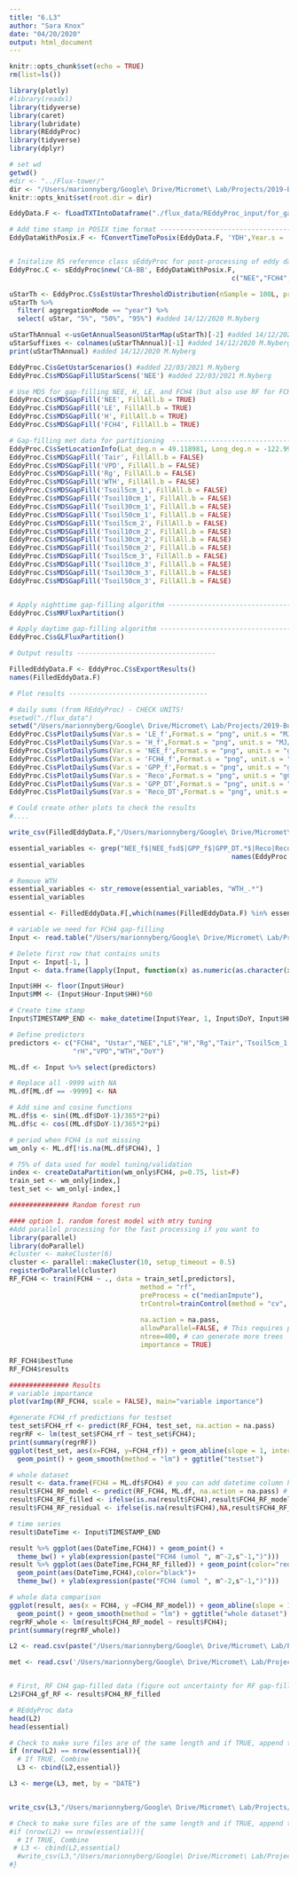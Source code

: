 ```yaml
---
title: "6.L3"
author: "Sara Knox"
date: "04/20/2020"
output: html_document
---
```


```r
knitr::opts_chunk$set(echo = TRUE)
rm(list=ls())

library(plotly)
#library(readxl)
library(tidyverse)
library(caret)
library(lubridate)
library(REddyProc)
library(tidyverse)
library(dplyr)

# set wd
getwd()
#dir <- "../Flux-tower/"
dir <- "/Users/marionnyberg/Google\ Drive/Micromet\ Lab/Projects/2019-Burns\ Bog\ 2/Flux-tower"
knitr::opts_knit$set(root.dir = dir)
```

```r
EddyData.F <- fLoadTXTIntoDataframe("./flux_data/REddyProc_input/for_gap_filling_partitioningBB2.txt")
```

```r
# Add time stamp in POSIX time format -------------------------------------
EddyDataWithPosix.F <- fConvertTimeToPosix(EddyData.F, 'YDH',Year.s = 'Year',Day.s = 'DoY',Hour.s = 'Hour')


# Initalize R5 reference class sEddyProc for post-processing of eddy data with the variables needed for post-processing later -------------------------------------
EddyProc.C <- sEddyProc$new('CA-BB', EddyDataWithPosix.F,
														c("NEE","FCH4","LE","H","Rg","Tair",'Tsoil5cm_1','Tsoil10cm_1','Tsoil30cm_1','Tsoil50cm_1','Tsoil5cm_2','Tsoil10cm_2','Tsoil30cm_2','Tsoil50cm_2', 'Tsoil5cm_3','Tsoil10cm_3','Tsoil30cm_3','Tsoil50cm_3',"rH","VPD","Ustar","WTH"))

uStarTh <- EddyProc.C$sEstUstarThresholdDistribution(nSample = 100L, probs = c(0.05, 0.5, 0.95)) #added 14/12/2020 M.Nyberg
uStarTh %>%
  filter( aggregationMode == "year") %>%
  select( uStar, "5%", "50%", "95%") #added 14/12/2020 M.Nyberg

uStarThAnnual <-usGetAnnualSeasonUStarMap(uStarTh)[-2] #added 14/12/2020 M.Nyberg
uStarSuffixes <- colnames(uStarThAnnual)[-1] #added 14/12/2020 M.Nyberg
print(uStarThAnnual) #added 14/12/2020 M.Nyberg

EddyProc.C$sGetUstarScenarios() #added 22/03/2021 M.Nyberg
EddyProc.C$sMDSGapFillUStarScens('NEE') #added 22/03/2021 M.Nyberg

# Use MDS for gap-filling NEE, H, LE, and FCH4 (but also use RF for FCH4) ----------------------------------
EddyProc.C$sMDSGapFill('NEE', FillAll.b = TRUE)
EddyProc.C$sMDSGapFill('LE', FillAll.b = TRUE)
EddyProc.C$sMDSGapFill('H', FillAll.b = TRUE)
EddyProc.C$sMDSGapFill('FCH4', FillAll.b = TRUE)

# Gap-filling met data for partitioning  ----------------------------------
EddyProc.C$sSetLocationInfo(Lat_deg.n = 49.118981, Long_deg.n = -122.995150, TimeZone_h.n = -8)
EddyProc.C$sMDSGapFill('Tair', FillAll.b = FALSE)
EddyProc.C$sMDSGapFill('VPD', FillAll.b = FALSE)
EddyProc.C$sMDSGapFill('Rg', FillAll.b = FALSE)
EddyProc.C$sMDSGapFill('WTH', FillAll.b = FALSE)
EddyProc.C$sMDSGapFill('Tsoil5cm_1', FillAll.b = FALSE)
EddyProc.C$sMDSGapFill('Tsoil10cm_1', FillAll.b = FALSE)
EddyProc.C$sMDSGapFill('Tsoil30cm_1', FillAll.b = FALSE)
EddyProc.C$sMDSGapFill('Tsoil50cm_1', FillAll.b = FALSE)
EddyProc.C$sMDSGapFill('Tsoil5cm_2', FillAll.b = FALSE)
EddyProc.C$sMDSGapFill('Tsoil10cm_2', FillAll.b = FALSE)
EddyProc.C$sMDSGapFill('Tsoil30cm_2', FillAll.b = FALSE)
EddyProc.C$sMDSGapFill('Tsoil50cm_2', FillAll.b = FALSE)
EddyProc.C$sMDSGapFill('Tsoil5cm_3', FillAll.b = FALSE)
EddyProc.C$sMDSGapFill('Tsoil10cm_3', FillAll.b = FALSE)
EddyProc.C$sMDSGapFill('Tsoil30cm_3', FillAll.b = FALSE)
EddyProc.C$sMDSGapFill('Tsoil50cm_3', FillAll.b = FALSE)


# Apply nighttime gap-filling algorithm -----------------------------------
EddyProc.C$sMRFluxPartition()

# Apply daytime gap-filling algorithm -----------------------------------
EddyProc.C$sGLFluxPartition()

# Output results -----------------------------------

FilledEddyData.F <- EddyProc.C$sExportResults()
names(FilledEddyData.F)
```

```r
# Plot results -----------------------------------

# daily sums (from REddyProc) - CHECK UNITS!
#setwd("./flux_data")
setwd("/Users/marionnyberg/Google\ Drive/Micromet\ Lab/Projects/2019-Burns\ Bog\ 2/Flux-tower/flux_data")
EddyProc.C$sPlotDailySums(Var.s = 'LE_f',Format.s = "png", unit.s = "MJ/m2/day") #getting an error saying Var.s has been depreceated 
EddyProc.C$sPlotDailySums(Var.s = 'H_f',Format.s = "png", unit.s = "MJ/m2/day")
EddyProc.C$sPlotDailySums(Var.s = 'NEE_f',Format.s = "png", unit.s = "gC/m2/day")
EddyProc.C$sPlotDailySums(Var.s = 'FCH4_f',Format.s = "png", unit.s = "gC/m2/day")
EddyProc.C$sPlotDailySums(Var.s = 'GPP_f',Format.s = "png", unit.s = "gC/m2/day")
EddyProc.C$sPlotDailySums(Var.s = 'Reco',Format.s = "png", unit.s = "gC/m2/day")
EddyProc.C$sPlotDailySums(Var.s = 'GPP_DT',Format.s = "png", unit.s = "gC/m2/day")
EddyProc.C$sPlotDailySums(Var.s = 'Reco_DT',Format.s = "png", unit.s = "gC/m2/day")

# Could create other plots to check the results
#....

```

```r
write_csv(FilledEddyData.F,"/Users/marionnyberg/Google\ Drive/Micromet\ Lab/Projects/2019-Burns\ Bog\ 2/Flux-tower/flux_data/BB_REddyProc_gapfilled_partition_fulloutputBB2.csv")
```

```r
essential_variables <- grep("NEE_f$|NEE_fsd$|GPP_f$|GPP_DT.*$|Reco|Reco_DT.*$|LE_f$|LE_fsd$|H_f$|H_fsd$|FCH4_f$|FCH4_fsd$",
														names(EddyProc.C$sExportResults()), value = TRUE)
essential_variables

# Remove WTH
essential_variables <- str_remove(essential_variables, "WTH_.*")
essential_variables

essential <- FilledEddyData.F[,which(names(FilledEddyData.F) %in% essential_variables)]
```

```r

# variable we need for FCH4 gap-filling
Input <- read.table("/Users/marionnyberg/Google\ Drive/Micromet\ Lab/Projects/2019-Burns\ Bog\ 2/Flux-tower/flux_data/REddyProc_input/for_gap_filling_partitioningBB2.txt", header = T)

# Delete first row that contains units
Input <- Input[-1, ]
Input <- data.frame(lapply(Input, function(x) as.numeric(as.character(x))))

Input$HH <- floor(Input$Hour)
Input$MM <- (Input$Hour-Input$HH)*60

# Create time stamp
Input$TIMESTAMP_END <- make_datetime(Input$Year, 1, Input$DoY, Input$HH, Input$MM)

# Define predictors
predictors <- c("FCH4", "Ustar","NEE","LE","H","Rg","Tair",'Tsoil5cm_1','Tsoil10cm_1','Tsoil30cm_1','Tsoil50cm_1','Tsoil5cm_2','Tsoil10cm_2','Tsoil30cm_2','Tsoil50cm_2', 'Tsoil5cm_3','Tsoil10cm_3','Tsoil30cm_3','Tsoil50cm_3',
                "rH","VPD","WTH","DoY") 

ML.df <- Input %>% select(predictors)

# Replace all -9999 with NA
ML.df[ML.df == -9999] <- NA

# Add sine and cosine functions
ML.df$s <- sin((ML.df$DoY-1)/365*2*pi)
ML.df$c <- cos((ML.df$DoY-1)/365*2*pi)

# period when FCH4 is not missing
wm_only <- ML.df[!is.na(ML.df$FCH4), ]

# 75% of data used for model tuning/validation
index <- createDataPartition(wm_only$FCH4, p=0.75, list=F) 
train_set <- wm_only[index,]
test_set <- wm_only[-index,]

############### Random forest run

#### option 1. random forest model with mtry tuning
#Add parallel processing for the fast processing if you want to
library(parallel)
library(doParallel)
#cluster <- makeCluster(6)
cluster <- parallel::makeCluster(10, setup_timeout = 0.5)
registerDoParallel(cluster)
RF_FCH4 <- train(FCH4 ~ ., data = train_set[,predictors],
 								 method = "rf",
 								 preProcess = c("medianImpute"),                #impute missing met data with median
 								 trControl=trainControl(method = "cv",   #three-fold cross-validation for model parameters 3 times
 								 											number = 3),
 								 na.action = na.pass,
 								 allowParallel=FALSE, # This requires parallel packages. Otherwise you can choose FALSE.
 								 ntree=400, # can generate more trees
 								 importance = TRUE)

RF_FCH4$bestTune
RF_FCH4$results

############### Results
# variable importance
plot(varImp(RF_FCH4, scale = FALSE), main="variable importance")

#generate FCH4_rf predictions for testset
test_set$FCH4_rf <- predict(RF_FCH4, test_set, na.action = na.pass)
regrRF <- lm(test_set$FCH4_rf ~ test_set$FCH4); 
print(summary(regrRF))
ggplot(test_set, aes(x=FCH4, y=FCH4_rf)) + geom_abline(slope = 1, intercept = 0)+
  geom_point() + geom_smooth(method = "lm") + ggtitle("testset")

# whole dataset
result <- data.frame(FCH4 = ML.df$FCH4) # you can add datetime column here if you want to.
result$FCH4_RF_model <- predict(RF_FCH4, ML.df, na.action = na.pass) # FCH4 RF model
result$FCH4_RF_filled <- ifelse(is.na(result$FCH4),result$FCH4_RF_model,result$FCH4) # gap-filled column (true value when it is, gap-filled value when missing)
result$FCH4_RF_residual <- ifelse(is.na(result$FCH4),NA,result$FCH4_RF_model - result$FCH4) # residual (model - obs). can be used for random uncertainty analysis

# time series
result$DateTime <- Input$TIMESTAMP_END

result %>% ggplot(aes(DateTime,FCH4)) + geom_point() + 
  theme_bw() + ylab(expression(paste("FCH4 (umol ", m^-2,s^-1,")")))
result %>% ggplot(aes(DateTime,FCH4_RF_filled)) + geom_point(color="red",alpha=0.5) +
  geom_point(aes(DateTime,FCH4),color="black")+
  theme_bw() + ylab(expression(paste("FCH4 (umol ", m^-2,s^-1,")")))

# whole data comparison
ggplot(result, aes(x = FCH4, y =FCH4_RF_model)) + geom_abline(slope = 1, intercept = 0)+
  geom_point() + geom_smooth(method = "lm") + ggtitle("whole dataset")
regrRF_whole <- lm(result$FCH4_RF_model ~ result$FCH4);
print(summary(regrRF_whole))
```

```r
L2 <- read.csv(paste("/Users/marionnyberg/Google\ Drive/Micromet\ Lab/Projects/2019-Burns\ Bog\ 2/Flux-tower/flux_data/BB2_L2",".csv",sep = ""),sep=",",header=TRUE,dec=".")  

met <- read.csv('/Users/marionnyberg/Google\ Drive/Micromet\ Lab/Projects/2019-Burns\ Bog\ 2/Flux-tower/met_data/met_merged/met_corrected_gapfilledBB2.csv') 


# First, RF CH4 gap-filled data (figure out uncertainty for RF gap-filling)
L2$FCH4_gf_RF <- result$FCH4_RF_filled

# REddyProc data 
head(L2)
head(essential)

# Check to make sure files are of the same length and if TRUE, append to L2
if (nrow(L2) == nrow(essential)){
  # If TRUE, Combine
  L3 <- cbind(L2,essential)}

L3 <- merge(L3, met, by = "DATE") 


write_csv(L3,"/Users/marionnyberg/Google\ Drive/Micromet\ Lab/Projects/2019-Burns\ Bog\ 2/Flux-tower/flux_data/BB2_L3.csv")

# Check to make sure files are of the same length and if TRUE, append to L2
#if (nrow(L2) == nrow(essential)){
  # If TRUE, Combine
 # L3 <- cbind(L2,essential)
  #write_csv(L3,"/Users/marionnyberg/Google\ Drive/Micromet\ Lab/Projects/2019-Burns\ Bog\ #2/Flux-tower/flux_data/BB_L3.csv")
#}
```

